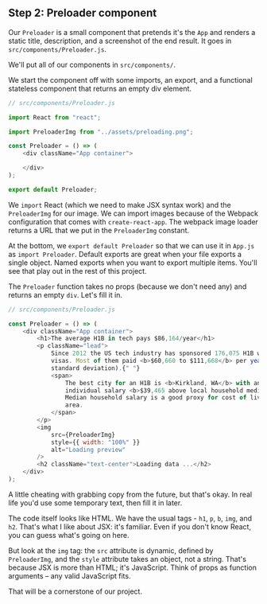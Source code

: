 ## Step 2: Preloader component

Our `Preloader` is a small component that pretends it's the `App` and renders a
static title, description, and a screenshot of the end result. It goes in
`src/components/Preloader.js`.

We'll put all of our components in `src/components/`.

We start the component off with some imports, an export, and a functional
stateless component that returns an empty div element.

```javascript
// src/components/Preloader.js

import React from "react";

import PreloaderImg from "../assets/preloading.png";

const Preloader = () => (
    <div className="App container">

    </div>
);

export default Preloader;
```

We `import` React (which we need to make JSX syntax work) and the
`PreloaderImg` for our image. We can import images because of the Webpack
configuration that comes with `create-react-app`. The webpack image loader
returns a URL that we put in the `PreloaderImg` constant.

At the bottom, we `export default Preloader` so that we can use it in `App.js`
as `import Preloader`. Default exports are great when your file exports a
single object. Named exports when you want to export multiple items. You'll see
that play out in the rest of this project.

The `Preloader` function takes no props (because we don't need any) and returns
an empty `div`. Let's fill it in.

```javascript
// src/components/Preloader.js

const Preloader = () => (
    <div className="App container">
        <h1>The average H1B in tech pays $86,164/year</h1>
        <p className="lead">
            Since 2012 the US tech industry has sponsored 176,075 H1B work
            visas. Most of them paid <b>$60,660 to $111,668</b> per year (1
            standard deviation).{" "}
            <span>
                The best city for an H1B is <b>Kirkland, WA</b> with an average
                individual salary <b>$39,465 above local household median</b>.
                Median household salary is a good proxy for cost of living in an
                area.
            </span>
        </p>
        <img
            src={PreloaderImg}
            style={{ width: "100%" }}
            alt="Loading preview"
        />
        <h2 className="text-center">Loading data ...</h2>
    </div>
);
```

A little cheating with grabbing copy from the future, but that's okay. In real
life you'd use some temporary text, then fill it in later.

The code itself looks like HTML. We have the usual tags - `h1`, `p`, `b`,
`img`, and `h2`. That's what I like about JSX: it's familiar. Even if you don't
know React, you can guess what's going on here.

But look at the `img` tag: the `src` attribute is dynamic, defined by
`PreloaderImg`, and the `style` attribute takes an object, not a string. That's
because JSX is more than HTML; it's JavaScript. Think of props as function
arguments – any valid JavaScript fits.

That will be a cornerstone of our project.